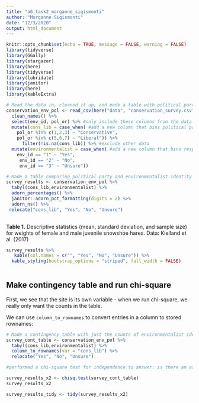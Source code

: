 ```yaml
---
title: "a6_task2_morganne_sigismonti"
author: "Morganne Sigismonti"
date: "12/3/2020"
output: html_document
---
```


```r
knitr::opts_chunk$set(echo = TRUE, message = FALSE, warning = FALSE)
library(tidyverse)
library(GGally)
library(stargazer)
library(here)
library(tidyverse)
library(lubridate)
library(janitor)
library(here)
library(kableExtra)
```


```r
# Read the data in, cleaned it up, and made a table with political party choice and environmentalist identity choice
conservation_env_pol <- read_csv(here("data", "conservation_survey.csv")) %>%
  clean_names() %>% 
  select(env_id, pol_or) %>% #only include these columns from the data
  mutate(cons_lib = case_when( #add a new column that bins political party
    pol_or %in% c(1,2,3) ~ "Conservative", 
    pol_or %in% c(5,6,7) ~ "Liberal")) %>%
      filter(!is.na(cons_lib)) %>% #exclude other data
  mutate(environmentalist = case_when( #add a new column that bins responses about if a person is an environmentalist
    env_id == "1" ~ "Yes",
     env_id == "2" ~ "No",
     env_id == "3" ~ "Unsure"))

```

```r
# Made a table comparing political party and environmentalist identity choice including counts and percentages
survey_results <- conservation_env_pol %>%
  tabyl(cons_lib,environmentalist) %>%
  adorn_percentages() %>%
  janitor::adorn_pct_formatting(digits = 2) %>%
  adorn_ns() %>% 
 relocate("cons_lib", "Yes", "No", "Unsure")
  

```


**Table 1.** Descriptive statistics (mean, standard deviation, and sample size) for weights of female and male juvenile snowshoe hares. Data: Kielland et al. (2017)
```r
survey_results %>%
   kable(col.names = c("", "Yes", "No", "Unsure")) %>% 
  kable_styling(bootstrap_options = "striped", full_width = FALSE)
  
```
## Make contingency table and run chi-square

First, we see that the site is its own variable - when we run chi-square, we really only want the counts in the table. 

We can use `column_to_rownames` to convert entries in a column to stored rownames: 

```r
# Made a contingency table with just the counts of environmentalist idenitity choice with political party choice
survey_cont_table <- conservation_env_pol %>%
  tabyl(cons_lib,environmentalist) %>% 
  column_to_rownames(var = "cons_lib") %>%
  relocate("Yes", "No", "Unsure")


```


```r
#performed a chi-square test for independence to answer: is there an association between political affiliation (conservative or liberal-leaning) and if a person considers theirself an environmentalist? 

survey_results_x2 <- chisq.test(survey_cont_table)
survey_results_x2

survey_results_tidy <- tidy(survey_results_x2)
```

